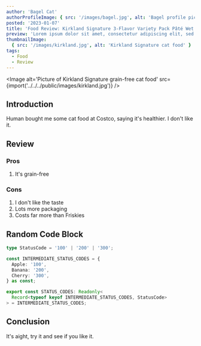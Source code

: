 ```yaml
---
author: 'Bagel Cat'
authorProfileImage: { src: '/images/bagel.jpg', alt: 'Bagel profile picture' }
posted: '2023-01-07'
title: 'Food Review: Kirkland Signature 3-Flavor Variety Pack Pâté Wet Cat Food for Adult Cats'
preview: 'Lorem ipsum dolor sit amet, consectetur adipiscing elit, sed do eiusmod tempor incididunt ut labore et dolore magna aliqua. Ut enim ad minim veniam, quis nostrud exercitation ullamco laboris nisi ut aliquip ex ea commodo consequat. Duis aute irure dolor in reprehenderit in voluptate velit esse cillum dolore eu fugiat nulla pariatur. Excepteur sint occaecat cupidatat non proident, sunt in culpa qui officia deserunt mollit anim id est laborum.'
thumbnailImage:
  { src: '/images/kirkland.jpg', alt: 'Kirkland Signature cat food' }
tags:
  - Food
  - Review
---
```



<Image
  alt='Picture of Kirkland Signature grain-free cat food'
  src={import('../../../public/images/kirkland.jpg')}
/>

## Introduction

Human bought me some cat food at Costco, saying it's healthier. I don't like it.

## Review

### Pros

1. It's grain-free

### Cons

1. I don't like the taste
2. Lots more packaging
3. Costs far more than Friskies

## Random Code Block

```ts
type StatusCode = '100' | '200' | '300';

const INTERMEDIATE_STATUS_CODES = {
  Apple: '100',
  Banana: '200',
  Cherry: '300',
} as const;

export const STATUS_CODES: Readonly<
  Record<typeof keyof INTERMEDIATE_STATUS_CODES, StatusCode>
> = INTERMEDIATE_STATUS_CODES;
```

## Conclusion

It's aight, try it and see if you like it.
